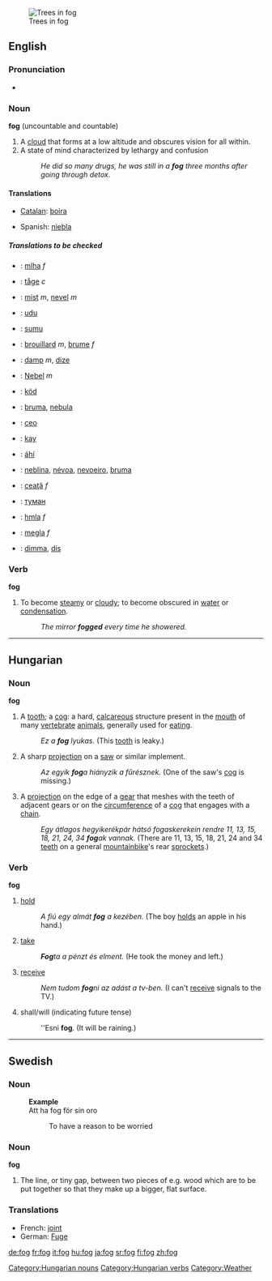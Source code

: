 [[Image:TreesInTheFog.jpg|thumb|Trees in fog]]
==English==

===Pronunciation===
*{{audio|en-us-fog.ogg|Audio (US)}}

===Noun===
'''fog''' (uncountable and countable)

# A [[cloud]] that forms at a low altitude and obscures vision for all within.
# A state of mind characterized by lethargy and confusion
#:''He did so many drugs, he was still in a '''fog''' three months after going through detox.''

====Translations====
{{top}}
*[[Catalan]]: [[boira]] {{f}}
{{mid}}
*Spanish: [[niebla]] {{f}}
{{bottom}}

=====Translations to be checked=====
{{checktrans}}

*{{ttbc|Czech}}: [[mlha]] ''f''
*{{ttbc|Danish}}: [[tåge]] ''c''
*{{ttbc|Dutch}}: [[mist]] ''m'', [[nevel]] ''m''
*{{ttbc|Estonian}}: [[udu]]
*{{ttbc|Finnish}}: [[sumu]]
*{{ttbc|French}}: [[brouillard]] ''m'', [[brume]] ''f''
*{{ttbc|Frisian}}: [[damp]] ''m'', [[dize]]
*{{ttbc|German}}: [[Nebel]] ''m''
*{{ttbc|Hungarian}}: [[köd]]
*{{ttbc|Interlingua}}: [[bruma]], [[nebula]]

*{{ttbc|Irish}}: [[ceo]]
*{{ttbc|Manx}}: [[kay#Manx|kay]]
*{{ttbc|{{nv}}}}: [[áhí]]
*{{ttbc|Portuguese}}: [[neblina]], [[névoa]], [[nevoeiro]], [[bruma]]
*{{ttbc|Romanian}}: [[ceaţă]] ''f''
*{{ttbc|Russian}}: [[туман]]
*{{ttbc|Slovak}}: [[hmla]] ''f''
*{{ttbc|Slovene}}: [[megla]] ''f''
*{{ttbc|Swedish}}: [[dimma]], [[dis]]


===Verb===
'''fog'''
#To become [[steamy]] or [[cloudy]]; to become obscured in [[water]] or [[condensation]].
#:''The mirror '''fogged''' every time he showered.''

----

==Hungarian==
===Noun===
'''fog'''
#A [[tooth]]; a [[cog]]: a hard, [[calcareous]] structure present in the [[mouth]] of many [[vertebrate]] [[animals]], generally used for [[eat]]ing.
#: ''Ez a '''fog''' lyukas.'' (This [[tooth]] is leaky.)
#A sharp [[projection]] on a [[saw]] or similar implement.
#: ''Az egyik '''fog'''a hiányzik a fűrésznek.'' (One of the saw's [[cog]] is missing.)
#A [[projection]] on the edge of a [[gear]] that meshes with the teeth of adjacent gears or on the [[circumference]] of a [[cog]] that engages with a [[chain]].
#: ''Egy átlagos hegyikerékpár hátsó fogaskerekein rendre 11, 13, 15, 18, 21, 24, 34 '''fog'''ak vannak.'' (There are 11, 13, 15, 18, 21, 24 and 34 [[teeth]] on a general [[mountainbike]]'s rear [[sprockets]].)

[[Category:Hungarian nouns]]

===Verb===
'''fog'''
# [[hold]]
#: ''A fiú egy almát '''fog''' a kezében.'' (The boy [[holds]] an apple in his hand.)
# [[take]]
#: '''''Fog'''ta a pénzt és elment.'' (He took the money and left.)
# [[receive]]
#: ''Nem tudom '''fog'''ni az adást a tv-ben.'' (I can't [[receive]] signals to the TV.)
# shall/will (indicating future tense)
#: ''Esni '''fog'''. (It will be raining.)
[[Category:Hungarian verbs]]
----

==Swedish==
===Noun===
:'''Example'''
:Att ha fog för sin oro
::To have a reason to be worried
===Noun===
'''fog'''

#The line, or tiny gap, between two pieces of e.g. wood which are to be put together so that they make up a bigger, flat surface.
===Translations===
*French: [[joint]] {{m}}
*German: [[Fuge]] {{f}}

[[Category:Weather]]

[[de:fog]]
[[fr:fog]]
[[it:fog]]
[[hu:fog]]
[[ja:fog]]
[[sr:fog]]
[[fi:fog]]
[[zh:fog]]